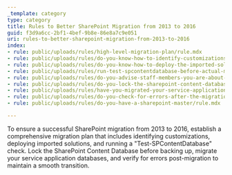 ```yaml
---
_template: category
type: category
title: Rules to Better SharePoint Migration from 2013 to 2016
guid: f3d9a6cc-2bf1-4bef-9b8e-86e8a7c9e051
uri: rules-to-better-sharepoint-migration-from-2013-to-2016
index:
- rule: public/uploads/rules/high-level-migration-plan/rule.mdx
- rule: public/uploads/rules/do-you-know-how-to-identify-customizations-on-sharepoint-webs/rule.mdx
- rule: public/uploads/rules/do-you-know-how-to-deploy-the-imported-solutions-to-the-new-site-collection/rule.mdx
- rule: public/uploads/rules/run-test-spcontentdatabase-before-actual-migration/rule.mdx
- rule: public/uploads/rules/do-you-advise-staff-members-you-are-about-to-perform-a-migration/rule.mdx
- rule: public/uploads/rules/do-you-lock-the-sharepoint-content-database-before-making-a-backup/rule.mdx
- rule: public/uploads/rules/have-you-migrated-your-service-application-databases-from-sharepoint-2010-to-2013/rule.mdx
- rule: public/uploads/rules/do-you-check-for-errors-after-the-migration-process/rule.mdx
- rule: public/uploads/rules/do-you-have-a-sharepoint-master/rule.mdx

---
```


To ensure a successful SharePoint migration from 2013 to 2016, establish a comprehensive migration plan that includes identifying customizations, deploying imported solutions, and running a "Test-SPContentDatabase" check. Lock the SharePoint Content Database before backing up, migrate your service application databases, and verify for errors post-migration to maintain a smooth transition.
